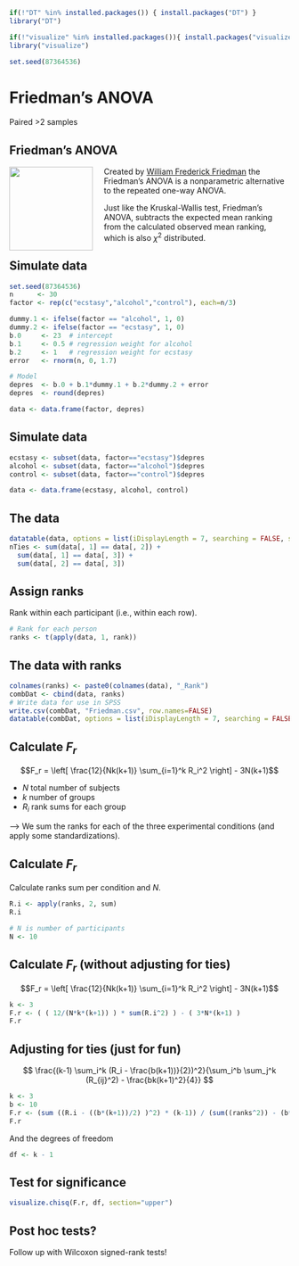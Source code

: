 ```r
if(!"DT" %in% installed.packages()) { install.packages("DT") }
library("DT")

if(!"visualize" %in% installed.packages()){ install.packages("visualize") }
library("visualize")

set.seed(87364536)
```

# Friedman's ANOVA

Paired >2 samples

## Friedman's ANOVA {.section}

<img src="http://upload.wikimedia.org/wikipedia/commons/thumb/f/fc/William-Friedman.jpg/220px-William-Friedman.jpg" style="float: left; margin: 0 20px 0 0; height: 150px;">

Created by [William Frederick Friedman](http://en.wikipedia.org/wiki/William_F._Friedman) the Friedman's ANOVA is a nonparametric alternative to the repeated one-way ANOVA.

Just like the Kruskal-Wallis test, Friedman's ANOVA, subtracts the expected mean ranking from the calculated observed mean ranking, which is also $\chi^2$ distributed.

## Simulate data

```r
set.seed(87364536)
n      <- 30
factor <- rep(c("ecstasy","alcohol","control"), each=n/3)

dummy.1 <- ifelse(factor == "alcohol", 1, 0)
dummy.2 <- ifelse(factor == "ecstasy", 1, 0)
b.0     <- 23  # intercept
b.1     <- 0.5 # regression weight for alcohol
b.2     <- 1   # regression weight for ecstasy
error   <- rnorm(n, 0, 1.7)

# Model
depres  <- b.0 + b.1*dummy.1 + b.2*dummy.2 + error
depres  <- round(depres)

data <- data.frame(factor, depres)
```

## Simulate data

```r
ecstasy <- subset(data, factor=="ecstasy")$depres
alcohol <- subset(data, factor=="alcohol")$depres
control <- subset(data, factor=="control")$depres

data <- data.frame(ecstasy, alcohol, control)
```

## The data

```r
datatable(data, options = list(iDisplayLength = 7, searching = FALSE, scrollY = 415, paging = F, info = F))
nTies <- sum(data[, 1] == data[, 2]) +
  sum(data[, 1] == data[, 3]) +
  sum(data[, 2] == data[, 3])

```

## Assign ranks

Rank within each participant (i.e., within each row).

```r
# Rank for each person
ranks <- t(apply(data, 1, rank))
```

## The data with ranks

```r
colnames(ranks) <- paste0(colnames(data), "_Rank")
combDat <- cbind(data, ranks)
# Write data for use in SPSS
write.csv(combDat, "Friedman.csv", row.names=FALSE)
datatable(combDat, options = list(iDisplayLength = 7, searching = FALSE, scrollY = 415, paging = F, info = F))
```

## Calculate $F_r$ {.subsection}

$$F_r = \left[ \frac{12}{Nk(k+1)} \sum_{i=1}^k R_i^2 \right] - 3N(k+1)$$

- $N$ total number of subjects
- $k$ number of groups
- $R_i$ rank sums for each group

--> We sum the ranks for each of the three experimental conditions (and apply some standardizations).

## Calculate $F_r$

Calculate ranks sum per condition and $N$.

```r
R.i <- apply(ranks, 2, sum)
R.i

# N is number of participants
N <- 10
```

## Calculate $F_r$ (without adjusting for ties)

$$F_r = \left[ \frac{12}{Nk(k+1)} \sum_{i=1}^k R_i^2 \right] - 3N(k+1)$$

```r
k <- 3
F.r <- ( ( 12/(N*k*(k+1)) ) * sum(R.i^2) ) - ( 3*N*(k+1) )
F.r
```

## Adjusting for ties (just for fun)

$$  \frac{(k-1) \sum_i^k (R_i - \frac{b(k+1))}{2})^2}{\sum_i^b \sum_j^k (R_{ij}^2) - \frac{bk(k+1)^2}{4}} $$

```r
k <- 3
b <- 10
F.r <- (sum ((R.i - ((b*(k+1))/2) )^2) * (k-1)) / (sum((ranks^2)) - (b*k *(k+1)^2) / 4)
F.r
```

And the degrees of freedom

```r
df <- k - 1
```


## Test for significance

```r
visualize.chisq(F.r, df, section="upper")
```

## Post hoc tests?

Follow up with Wilcoxon signed-rank tests!